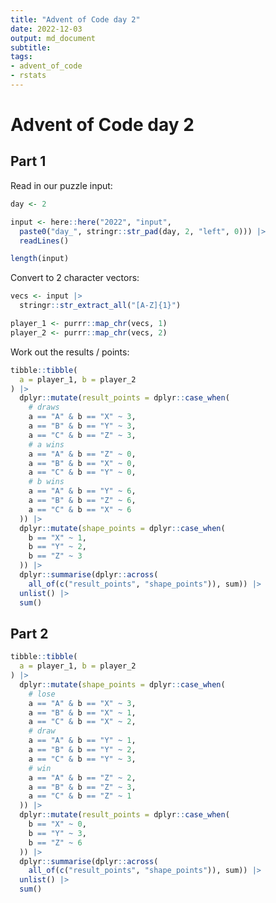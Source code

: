 ```yaml
---
title: "Advent of Code day 2"
date: 2022-12-03
output: md_document
subtitle: 
tags:
- advent_of_code
- rstats
---
```


Advent of Code day 2
================

## Part 1

Read in our puzzle input:


```r
day <- 2

input <- here::here("2022", "input",
  paste0("day_", stringr::str_pad(day, 2, "left", 0))) |>
  readLines()

length(input)
```

Convert to 2 character vectors:

```r
vecs <- input |>
  stringr::str_extract_all("[A-Z]{1}")

player_1 <- purrr::map_chr(vecs, 1)
player_2 <- purrr::map_chr(vecs, 2)


```

Work out the results / points:

```r
tibble::tibble(
  a = player_1, b = player_2
) |>
  dplyr::mutate(result_points = dplyr::case_when(
    # draws
    a == "A" & b == "X" ~ 3,
    a == "B" & b == "Y" ~ 3,
    a == "C" & b == "Z" ~ 3,
    # a wins
    a == "A" & b == "Z" ~ 0,
    a == "B" & b == "X" ~ 0,
    a == "C" & b == "Y" ~ 0,
    # b wins
    a == "A" & b == "Y" ~ 6,
    a == "B" & b == "Z" ~ 6,
    a == "C" & b == "X" ~ 6
  )) |>
  dplyr::mutate(shape_points = dplyr::case_when(
    b == "X" ~ 1,
    b == "Y" ~ 2,
    b == "Z" ~ 3
  )) |>
  dplyr::summarise(dplyr::across(
    all_of(c("result_points", "shape_points")), sum)) |>
  unlist() |>
  sum()


```

## Part 2


```r
tibble::tibble(
  a = player_1, b = player_2
) |>
  dplyr::mutate(shape_points = dplyr::case_when(
    # lose
    a == "A" & b == "X" ~ 3,
    a == "B" & b == "X" ~ 1,
    a == "C" & b == "X" ~ 2,
    # draw
    a == "A" & b == "Y" ~ 1,
    a == "B" & b == "Y" ~ 2,
    a == "C" & b == "Y" ~ 3,
    # win
    a == "A" & b == "Z" ~ 2,
    a == "B" & b == "Z" ~ 3,
    a == "C" & b == "Z" ~ 1
  )) |>
  dplyr::mutate(result_points = dplyr::case_when(
    b == "X" ~ 0,
    b == "Y" ~ 3,
    b == "Z" ~ 6
  )) |>
  dplyr::summarise(dplyr::across(
    all_of(c("result_points", "shape_points")), sum)) |>
  unlist() |>
  sum()


```